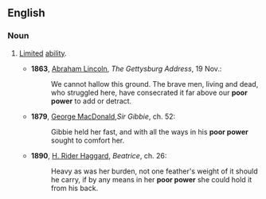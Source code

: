 ==English==

===Noun===
{{en-noun|sg=[[poor]] [[power]]|-}}

#{{idiom}} [[limited|Limited]] [[ability]].
#*'''1863''', [[w:Abraham_Lincoln|Abraham Lincoln]], ''The Gettysburg Address'', 19 Nov.:
#*:We cannot hallow this ground. The brave men, living and dead, who struggled here, have consecrated it far above our '''poor power''' to add or detract.
#*'''1879''', [[w:George_MacDonald|George MacDonald]],''Sir Gibbie'', ch. 52:
#*:Gibbie held her fast, and with all the ways in his '''poor power''' sought to comfort her.
#*'''1890''', [[w:H._Rider_Haggard|H. Rider Haggard]], ''Beatrice'', ch. 26:
#*:Heavy as was her burden, not one feather's weight of it should he carry, if by any means in her '''poor power''' she could hold it from his back.